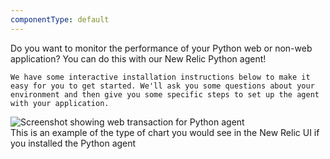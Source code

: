 ```yaml
---
componentType: default
---
```



<SideBySide>
  <Side>
    Do you want to monitor the performance of your Python web or non-web application? You can do this with our New Relic Python agent!

    We have some interactive installation instructions below to make it easy for you to get started. We'll ask you some questions about your environment and then give you some specific steps to set up the agent with your application.
  </Side>
  <Side>
    <img
      title="Screenshot showing web transaction for Python agent"
      alt="Screenshot showing web transaction for Python agent"
      src={pythonagentWebTransactionChart}
    />
    <figcaption>
      This is an example of the type of chart you would see in the New Relic UI if you installed the Python agent
    </figcaption>
  </Side>
</SideBySide>
